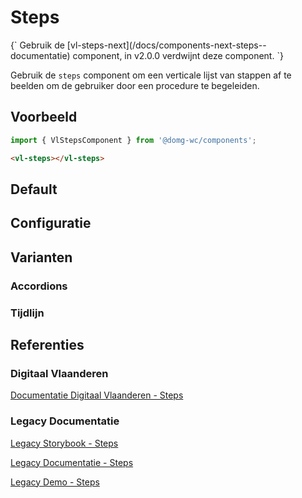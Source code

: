 
# Steps

<Alert title="Deprecated">
    {`
    Gebruik de [vl-steps-next](/docs/components-next-steps--documentatie) component, in v2.0.0 verdwijnt deze component.
    `}
</Alert>

Gebruik de `steps` component om een verticale lijst van stappen af te beelden om de gebruiker door een procedure te begeleiden.


## Voorbeeld

```js
import { VlStepsComponent } from '@domg-wc/components';
```

```html
<vl-steps></vl-steps>
```


## Default

<Canvas of={VlStepsStories.StepsDefault} />


## Configuratie

<ArgTypes of={VlStepsStories.StepsDefault} />


## Varianten

### Accordions

<Canvas of={VlStepsStories.StepsWithAccordions} />

### Tijdlijn

<Canvas of={VlStepsStories.StepsWithTimeline} />


## Referenties

### Digitaal Vlaanderen

[Documentatie Digitaal Vlaanderen - Steps](https://overheid.vlaanderen.be/webuniversum/v3/documentation/components/vl-ui-steps)

### Legacy Documentatie

[Legacy Storybook - Steps](https://webcomponenten.omgeving.vlaanderen.be/storybook/?path=/docs/legacy-vl-steps--default)

[Legacy Documentatie - Steps](https://webcomponenten.omgeving.vlaanderen.be/doc/VlSteps.html)

[Legacy Demo - Steps](https://webcomponenten.omgeving.vlaanderen.be/demo/vl-steps.html)
